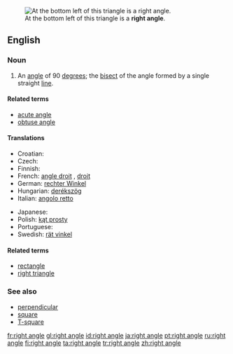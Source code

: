 [[Image:Triangle.Right.svg|thumb|At the bottom left of this triangle is a '''right angle'''.]]
==English==

===Noun===
{{en-noun|sg=[[right]] [[angle]]}}

# {{geometry}} An [[angle]] of 90 [[degree]]s; the [[bisect]] of the angle formed by a single straight [[line]].

====Related terms====
* [[acute angle]]
* [[obtuse angle]]

====Translations====
{{trans-top|angle of 90 degrees}}
* Croatian: {{t-|hr|pravi kut|m}}
* Czech: {{t-|cs|pravý úhel|m}}
* Finnish: {{t-|fi|suorakulma}}
* French: [[angle droit]] {{m}}, [[droit]] {{m}}
* German: [[rechter Winkel]] {{m}}
* Hungarian: [[derékszög]]
* Italian: [[angolo retto]] {{m}}
{{trans-mid}}
* Japanese: {{t+|ja|直角|tr=chokkaku|sc=Jpan}}
* Polish: [[kąt prosty]] {{m}}
* Portuguese: {{t+|pt|ângulo reto|m}}
* Swedish: [[rät vinkel]] {{c}}
{{trans-bottom}}

====Related terms====
* [[rectangle]]
* [[right triangle]]

===See also===
* [[perpendicular]]
* [[square]]
* [[T-square]]

[[fr:right angle]]
[[gl:right angle]]
[[id:right angle]]
[[ja:right angle]]
[[pt:right angle]]
[[ru:right angle]]
[[fi:right angle]]
[[ta:right angle]]
[[tr:right angle]]
[[zh:right angle]]